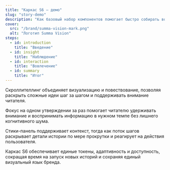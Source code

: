 ```yaml
---
title: "Каркас S6 — демо"
slug: "story-demo"
description: "Как базовый набор компонентов помогает быстро собирать вовлекающие истории."
cover:
  src: "/brand/summa-vision-mark.png"
  alt: "Логотип Summa Vision"
steps:
  - id: introduction
    title: "Введение"
  - id: insight
    title: "Наблюдение"
  - id: interaction
    title: "Вовлечение"
  - id: summary
    title: "Итог"
---
```


<Step id="introduction" title="Введение">
  <p>
    Скроллителлинг объединяет визуализацию и повествование, позволяя раскрыть сложные идеи шаг за
    шагом и поддерживать внимание читателя.
  </p>
</Step>

<Step id="insight" title="Наблюдение">
  <p>
    Фокус на одном утверждении за раз помогает читателю удерживать внимание и воспринимать
    информацию в нужном темпе без лишнего когнитивного шума.
  </p>
</Step>

<Step id="interaction" title="Вовлечение">
  <p>
    Стики-панель поддерживает контекст, тогда как поток шагов раскрывает детали истории по мере
    прокрутки и реагирует на действия пользователя.
  </p>
</Step>

<Step id="summary" title="Итог">
  <p>
    Каркас S6 обеспечивает единые токены, адаптивность и доступность, сокращая время на запуск
    новых историй и сохраняя единый визуальный язык бренда.
  </p>
</Step>
